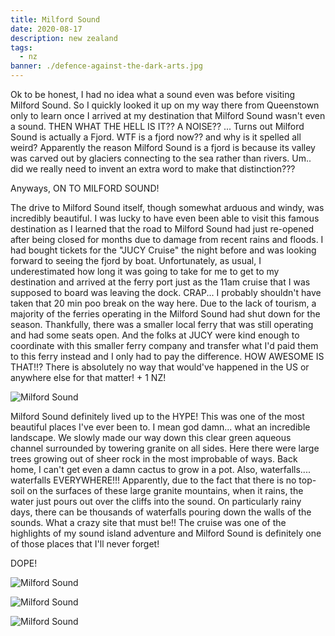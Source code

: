 ```yaml
---
title: Milford Sound
date: 2020-08-17
description: new zealand
tags:
  - nz 
banner: ./defence-against-the-dark-arts.jpg
---
```


Ok to be honest, I had no idea what a sound even was before visiting Milford Sound. So I quickly looked it up on my way there from Queenstown only to learn once I arrived at my destination that Milford Sound wasn't even a sound. THEN WHAT THE HELL IS IT?? A NOISE?? ... Turns out Milford Sound is actually a Fjord. WTF is a fjord now?? and why is it spelled all weird? Apparently the reason Milford Sound is a fjord is because its valley was carved out by glaciers connecting to the sea rather than rivers. Um.. did we really need to invent an extra word to make that distinction???

Anyways, ON TO MILFORD SOUND!


The drive to Milford Sound itself, though somewhat arduous and windy, was incredibly beautiful. I was lucky to have even been able to visit this famous destination as I learned that the road to Milford Sound had just re-opened after being closed for months due to damage from recent rains and floods.  I had bought tickets for the "JUCY Cruise" the night before and was looking forward to seeing the fjord by boat. Unfortunately, as usual, I underestimated how long it was going to take for me to get to my destination and arrived at the ferry port just as the 11am cruise that I was supposed to board was leaving the dock. CRAP... I probably shouldn't have taken that 20 min poo break on the way here. Due to the lack of tourism, a majority of the ferries operating in the Milford Sound had shut down for the season. Thankfully, there was a smaller local ferry that was still operating and had some seats open. And the folks at JUCY were kind enough to coordinate with this smaller ferry company and transfer what I'd paid them to this ferry instead and I only had to pay the difference. HOW AWESOME IS THAT!!? There is absolutely no way that would've happened in the US or anywhere else for that matter! + 1 NZ! 

![Milford Sound](milford4.jpeg)

Milford Sound definitely lived up to the HYPE! This was one of the most beautiful places I've ever been to. I mean god damn... what an incredible landscape. We slowly made our way down this clear green aqueous channel surrounded by towering granite on all sides. Here there were large trees growing out of sheer rock in the most improbable of ways. Back home,  I can't get even a damn cactus to grow in a pot. Also, waterfalls.... waterfalls EVERYWHERE!!! Apparently, due to the fact that there is no top-soil on the surfaces of these large granite mountains, when it rains, the water just pours out over the cliffs into the sound. On particularly rainy days, there can be thousands of waterfalls pouring down the walls of the sounds. What a crazy site that must be!! The cruise was one of the highlights of my sound island adventure and Milford Sound is definitely one of those places that I'll never forget! 

DOPE!

![Milford Sound](milford1.jpeg)

![Milford Sound](milford2.jpeg)

![Milford Sound](milford3.jpeg)

